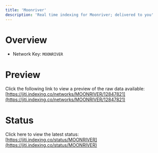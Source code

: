 ```yaml
---
title: 'Moonriver'
description: 'Real time indexing for Moonriver; delivered to you'
---
```


# Overview
- Network Key: `MOONRIVER`

# Preview
Click the following link to view a preview of the raw data available: [https://jiti.indexing.co/networks/MOONRIVER/12847821](https://jiti.indexing.co/networks/MOONRIVER/12847821)

# Status
Click here to view the latest status: [https://jiti.indexing.co/status/MOONRIVER](https://jiti.indexing.co/status/MOONRIVER)
